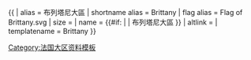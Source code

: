 {{ {{{1<noinclude>|country showdata</noinclude>}}}
| alias = 布列塔尼大區
| shortname alias = Brittany
| flag alias = Flag of Brittany.svg
| size = {{{size|}}}
| name = {{#if: {{{name|}}} | {{{name|}}} | 布列塔尼大區 }}
| altlink = {{{altlink|}}}
<noinclude>
| templatename = Brittany
</noinclude>
}}<noinclude>
[[Category:法国大区资料模板]]
</noinclude>